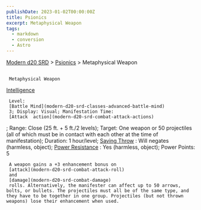 ```yaml
---
publishDate: 2023-01-02T00:00:00Z
title: Psionics
excerpt: Metaphysical Weapon
tags:
  - markdown
  - conversion
  - Astro
---
```


[Modern d20 SRD](/#modernD20) >
[Psionics](modern-d20-srd-psionics-index) > Metaphysical Weapon

##

     Metaphysical Weapon

[Intelligence](modern-d20-srd-basics-ability-scores)

     Level:
     [Battle Mind](modern-d20-srd-classes-advanced-battle-mind)
     3; Display: Visual; Manifestation Time:
     [Attack  action](modern-d20-srd-combat-attack-actions)
; Range: Close (25 ft. + 5 ft./2 levels); Target: One weapon or 50 projectiles (all of which must be in contact with each other at the time of manifestation); Duration: 1 hour/level;
[Saving Throw](modern-d20-srd-basics-saving-throws)
: Will negates (harmless, object);
[Power Resistance](modern-d20-srd-special-abilities-power-resistance)
: Yes (harmless, object); Power Points: 5

     A weapon gains a +3 enhancement bonus on
     [attack](modern-d20-srd-combat-attack-roll)
     and
     [damage](modern-d20-srd-combat-damage)
     rolls. Alternatively, the manifester can affect up to 50 arrows, bolts, or bullets. The projectiles must all be of the same type, and they have to be together in one group. Projectiles (but not thrown weapons) lose their enhancement when used.
